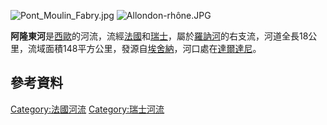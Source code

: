 {{Multiple issues|
{{citecheck}}
{{Unreferenced|time=2021-01-16T04:03:25+00:00}}
}}
{{Coord|46|10|38|N|6|0|35|E|display=title}}
[[Image:Pont_Moulin_Fabry.jpg|right]]
[[Image:Allondon-rhône.JPG|right]]

'''阿隆東河'''是[[西歐|西歐]]的河流，流經[[法國|法國]]和[[瑞士|瑞士]]，屬於[[羅訥河|羅訥河]]的右支流，河道全長18公里，流域面積148平方公里，發源自[[埃舍納|埃舍納]]，河口處在[[達爾達尼|達爾達尼]]。


==參考資料==
<!--*{{Webarchiv | url=http://www.waterweb.de/wiki/Allondon | archive-is=20130212160315 | text=Flussbeschreibung für Wasserfahrten}}--->

{{France-geo-stub}}
{{Switzerland-geo-stub}}
[[Category:法國河流|Category:法國河流]]
[[Category:瑞士河流|Category:瑞士河流]]